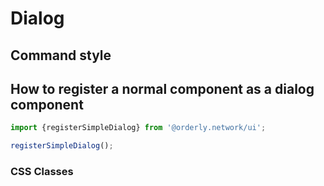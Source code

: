 
<Meta title="Base/Dialog"/>

# Dialog


## Command style

## How to register a normal component as a dialog component

```typescript
import {registerSimpleDialog} from '@orderly.network/ui';

registerSimpleDialog();
```


### CSS Classes
<PropsTable>
    <PropsRow name={".oui-dialog-overlay"} value={""}/>
    <PropsRow name={".oui-dialog-header"} value={""}/>
    <PropsRow name={".oui-dialog-title"} value={""}/>
    <PropsRow name={".oui-dialog-desc"} value={""}/>
    <PropsRow name={".oui-dialog-body"} value={""}/>
    <PropsRow name={".oui-dialog-close-btn"} value={""}/>
    <PropsRow name={".oui-dialog-content"} value={""}/>
    <PropsRow name={".oui-dialog-footer"} value={""}/>
</PropsTable>
